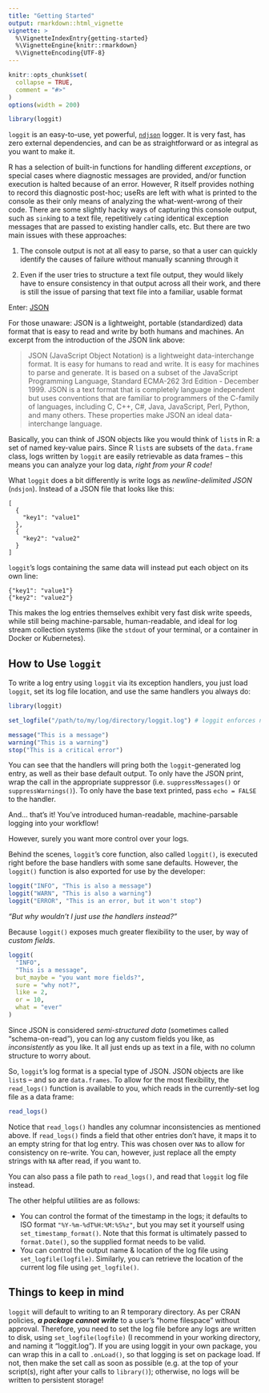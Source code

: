 ```yaml
---
title: "Getting Started"
output: rmarkdown::html_vignette
vignette: >
  %\VignetteIndexEntry{getting-started}
  %\VignetteEngine{knitr::rmarkdown}
  %\VignetteEncoding{UTF-8}
---
```


```r
knitr::opts_chunk$set(
  collapse = TRUE,
  comment = "#>"
)
options(width = 200)
```

```r
library(loggit)
```

`loggit` is an easy-to-use, yet powerful, [`ndjson`](https://github.com/ndjson)
logger. It is very fast, has zero external dependencies, and can be as
straightforward or as integral as you want to make it.

R has a selection of built-in functions for handling different *exceptions*, or
special cases where diagnostic messages are provided, and/or function execution
is halted because of an error. However, R itself provides nothing to record this
diagnostic post-hoc; useRs are left with what is printed to the console as their
only means of analyzing the what-went-wrong of their code. There are some
slightly hacky ways of capturing this console output, such as `sink`ing to a
text file, repetitively `cat`ing identical exception messages that are passed to
existing handler calls, etc. But there are two main issues with these
approaches:

1.  The console output is not at all easy to parse, so that a user can quickly
    identify the causes of failure without manually scanning through it

2.  Even if the user tries to structure a text file output, they would likely
    have to ensure consistency in that output across all their work, and there
    is still the issue of parsing that text file into a familiar, usable format

Enter: [JSON](https://www.json.org/)

For those unaware: JSON is a lightweight, portable (standardized) data format
that is easy to read and write by both humans and machines. An excerpt from the
introduction of the JSON link above:

>JSON (JavaScript Object Notation) is a lightweight data-interchange format. It
is easy for humans to read and write. It is easy for machines to parse and
generate. It is based on a subset of the JavaScript Programming Language,
Standard ECMA-262 3rd Edition - December 1999. JSON is a text format that is
completely language independent but uses conventions that are familiar to
programmers of the C-family of languages, including C, C++, C\#, Java,
JavaScript, Perl, Python, and many others. These properties make JSON an ideal
data-interchange language.

Basically, you can think of JSON objects like you would think of `list`s in R: a
set of named key-value pairs. Since R `list`s are subsets of the `data.frame`
class, logs written by `loggit` are easily retrievable as data frames -- this
means you can analyze your log data, *right from your R code!*

What `loggit` does a bit differently is write logs as *newline-delimited JSON*
(`ndsjon`). Instead of a JSON file that looks like this:

```
[
  {
    "key1": "value1"
  },
  {
    "key2": "value2"
  }
]
```

`loggit`'s logs containing the same data will instead put each object on its own
line:

```
{"key1": "value1"}
{"key2": "value2"}
```

This makes the log entries themselves exhibit very fast disk write speeds, while
still being machine-parsable, human-readable, and ideal for log stream
collection systems (like the `stdout` of your terminal, or a container in Docker
or Kubernetes).

How to Use `loggit`
-------------------

To write a log entry using `loggit` via its exception handlers, you just load
`loggit`, set its log file location, and use the same handlers you always do:

```r
library(loggit)

set_logfile("/path/to/my/log/directory/loggit.log") # loggit enforces no specific file extension
```
```r
message("This is a message")
warning("This is a warning")
stop("This is a critical error")
```

You can see that the handlers will pring both the `loggit`-generated log entry,
as well as their base default output. To only have the JSON print, wrap the call
in the appropriate suppressor (i.e. `suppressMessages()` or
`suppressWarnings()`). To only have the base text printed, pass `echo = FALSE`
to the handler.

And... that's it! You've introduced human-readable, machine-parsable logging
into your workflow!

However, surely you want more control over your logs.

Behind the scenes, `loggit`'s core function, also called `loggit()`, is executed
right before the base handlers with some sane defaults. However, the `loggit()`
function is also exported for use by the developer:

```r
loggit("INFO", "This is also a message")
loggit("WARN", "This is also a warning")
loggit("ERROR", "This is an error, but it won't stop")
```

*"But why wouldn't I just use the handlers instead?"*

Because `loggit()` exposes much greater flexibility to the user, by way of
*custom fields*.

```r
loggit(
  "INFO",
  "This is a message",
  but_maybe = "you want more fields?",
  sure = "why not?",
  like = 2,
  or = 10,
  what = "ever"
)
```

Since JSON is considered *semi-structured data* (sometimes called
"schema-on-read"), you can log any custom fields you like, as *inconsistently*
as you like. It all just ends up as text in a file, with no column structure to
worry about.

So, `loggit`'s log format is a special type of JSON. JSON objects are like
`list`s -- and so are `data.frames`. To allow for the most flexibility, the
`read_logs()` function is available to you, which reads in the currently-set log
file as a data frame:

```r
read_logs()
```

Notice that `read_logs()` handles any columnar inconsistencies as mentioned
above. If `read_logs()` finds a field that other entries don't have, it maps it
to an empty string for that log entry. This was chosen over `NA`s to allow for
consistency on re-write. You can, however, just replace all the empty strings
with `NA` after read, if you want to.

You can also pass a file path to `read_logs()`, and read that `loggit` log file
instead.

The other helpful utilities are as follows:

- You can control the format of the timestamp in the logs; it defaults to ISO
  format `"%Y-%m-%dT%H:%M:%S%z"`, but you may set it yourself using
  `set_timestamp_format()`. Note that this format is ultimately passed to
  `format.Date()`, so the supplied format needs to be valid.
- You can control the output name & location of the log file using
  `set_logfile(logfile)`. Similarly, you can retrieve the location of the
  current log file using `get_logfile()`.

Things to keep in mind
----------------------

`loggit` will default to writing to an R temporary directory. As per CRAN
policies, ***a package cannot write*** to a user's "home filespace" without
approval. Therefore, you need to set the log file before any logs are written
to disk, using `set_logfile(logfile)` (I recommend in your working directory,
and naming it "loggit.log"). If you are using loggit in your own package, you
can wrap this in a call to `.onLoad()`, so that logging is set on package
load. If not, then make the set call as soon as possible (e.g. at the top of
your script(s), right after your calls to `library()`); otherwise, no logs
will be written to persistent storage!
